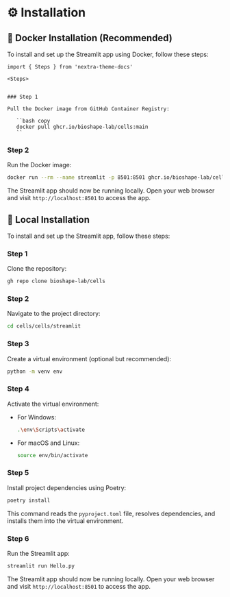 
# ⚙️ Installation


## 🐳 Docker Installation (Recommended)

To install and set up the Streamlit app using Docker, follow these steps:

```
import { Steps } from 'nextra-theme-docs'
 
<Steps>


### Step 1

Pull the Docker image from GitHub Container Registry:

   ``bash copy 
   docker pull ghcr.io/bioshape-lab/cells:main
   ``
```


### Step 2

Run the Docker image:

   ```bash copy
   docker run --rm --name streamlit -p 8501:8501 ghcr.io/bioshape-lab/cells:main
   ```

   The Streamlit app should now be running locally. Open your web browser and visit `http://localhost:8501` to access the app.




## 🐍 Local Installation

To install and set up the Streamlit app, follow these steps:


 
<Steps>
 
### Step 1
 
Clone the repository:

   ```bash copy 
   gh repo clone bioshape-lab/cells
   ```
 
### Step 2
 
Navigate to the project directory:

   ```bash copy
   cd cells/cells/streamlit
   ```

### Step 3

Create a virtual environment (optional but recommended):

   ```bash copy
   python -m venv env
   ```

### Step 4

Activate the virtual environment:

   - For Windows:

     ```bash copy
     .\env\Scripts\activate
     ```

   - For macOS and Linux:

     ```bash copy
     source env/bin/activate
     ```

### Step 5

Install project dependencies using Poetry:

   ```bash copy
   poetry install
   ```

   This command reads the `pyproject.toml` file, resolves dependencies, and installs them into the virtual environment.


### Step 6

Run the Streamlit app:

   ```bash copy
   streamlit run Hello.py
   ```

   The Streamlit app should now be running locally. Open your web browser and visit `http://localhost:8501` to access the app.


 
</Steps>





